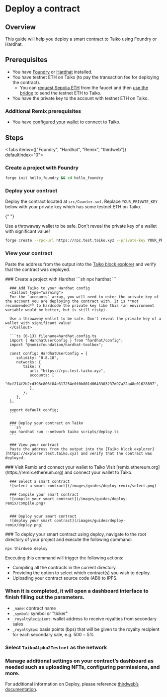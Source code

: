 
# Deploy a contract

## Overview

This guide will help you deploy a smart contract to Taiko using Foundry or Hardhat.

## Prerequisites

- You have [Foundry](https://book.getfoundry.sh/getting-started/installation) or [Hardhat](https://hardhat.org/hardhat-runner/docs/getting-started#quick-start) installed.
- You have testnet ETH on Taiko (to pay the transaction fee for deploying the contract).
  - You can [request Sepolia ETH](/docs/guides/receive-tokens#receive-sepolia-eth) from the faucet and then [use the bridge](/docs/guides/use-the-bridge) to send the testnet ETH to Taiko.
- You have the private key to the account with testnet ETH on Taiko.

### Additional Remix prerequisites

- You have [configured your wallet](/docs/guides/configure-your-wallet) to connect to Taiko.

## Steps

<Tabs items={["Foundry", "Hardhat", "Remix", "thirdweb"]} defaultIndex="0">
  <Tab>
   <Steps>
   ### Create a project with Foundry
   ```sh
   forge init hello_foundry && cd hello_foundry
   ```

### Deploy your contract

Deploy the contract located at `src/Counter.sol`. Replace `YOUR_PRIVATE_KEY` below with your private key which has some testnet ETH on Taiko.

{" "}

<Callout type="warning">
  Use a throwaway wallet to be safe. Don't reveal the private key of a wallet
  with significant value!
</Callout>

```sh
forge create --rpc-url https://rpc.test.taiko.xyz --private-key YOUR_PRIVATE_KEY src/Counter.sol:Counter
```

### View your contract

Paste the address from the output into the [Taiko block explorer](https://explorer.test.taiko.xyz) and verify that the contract was deployed.

   </Steps>
  </Tab>
  <Tab>
   <Steps>
      ### Create a project with Hardhat
      ```sh
      npx hardhat
      ```

      ### Add Taiko to your Hardhat config
      <Callout type="warning">
      For the `accounts` array, you will need to enter the private key of the account you are deploying the contract with. It is **not recommended** to hardcode the private key like this (an environment variable would be better, but is still risky).

      Use a throwaway wallet to be safe. Don't reveal the private key of a wallet with significant value!
      </Callout>

      ```ts {6-13} filename=hardhat.config.ts
      import { HardhatUserConfig } from "hardhat/config";
      import "@nomicfoundation/hardhat-toolbox";

      const config: HardhatUserConfig = {
         solidity: "0.8.18",
         networks: {
            taiko: {
               url: "https://rpc.test.taiko.xyz",
               accounts: [
                  "0xf214f2b2cd398c806f84e317254e0f0b801d0643303237d97a22a48e01628897",
               ],
            },
         },
      };

      export default config;
      ```

      ### Deploy your contract on Taiko
      ```sh
      npx hardhat run --network taiko scripts/deploy.ts
      ```

      ### View your contract
      Paste the address from the output into the [Taiko block explorer](https://explorer.test.taiko.xyz) and verify that the contract was deployed.

   </Steps>
  </Tab>
  <Tab>
   <Steps>
      ### Visit Remix and connect your wallet to Taiko
      Visit [remix.ethereum.org](https://remix.ethereum.org) and connect your wallet to Taiko.

      ### Select a smart contract
      ![select a smart contract](/images/guides/deploy-remix/select.png)

      ### Compile your smart contract
      ![compile your smart contract](/images/guides/deploy-remix/compile.png)


      ### Deploy your smart contract
      ![deploy your smart contract](/images/guides/deploy-remix/deploy.png)

   </Steps>
  </Tab> 
  <Tab>
   <Steps>
   ### To deploy your smart contract using deploy, navigate to the root directory of your project and execute the following command:

```bash
npx thirdweb deploy
```

Executing this command will trigger the following actions:

- Compiling all the contracts in the current directory.
- Providing the option to select which contract(s) you wish to deploy.
- Uploading your contract source code (ABI) to IPFS.

### When it is completed, it will open a dashboard interface to finish filling out the parameters.

- `_name`: contract name
- `_symbol`: symbol or "ticker"
- `_royaltyRecipient`: wallet address to receive royalties from secondary sales
- `_royaltyBps`: basis points (bps) that will be given to the royalty recipient for each secondary sale, e.g. 500 = 5%

### Select `TaikoAlpha2Testnet` as the network

### Manage additional settings on your contract’s dashboard as needed such as uploading NFTs, configuring permissions, and more.

For additional information on Deploy, please reference [thirdweb’s documentation](https://portal.thirdweb.com/deploy).

   </Steps>
  </Tab>
</Tabs>
